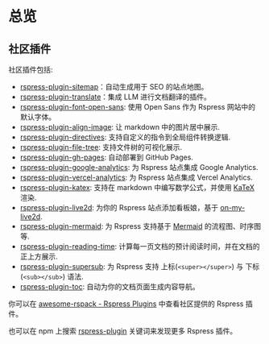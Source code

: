 # 总览

## 社区插件

社区插件包括:

- [rspress-plugin-sitemap](https://github.com/jl917/rspress-plugin-sitemap)：自动生成用于 SEO 的站点地图。
- [rspress-plugin-translate](https://github.com/byteHulk/rspress-plugin-translate)：集成 LLM 进行文档翻译的插件。
- [rspress-plugin-font-open-sans](https://github.com/rspack-contrib/rspress-plugin-font-open-sans): 使用 Open Sans 作为 Rspress 网站中的默认字体。
- [rspress-plugin-align-image](https://github.com/linbudu599/rspress-plugins/tree/main/packages/rspress-plugin-align-image): 让 markdown 中的图片居中展示.
- [rspress-plugin-directives](https://github.com/linbudu599/rspress-plugins/tree/main/packages/rspress-plugin-directives): 支持自定义的指令到全局组件转换逻辑.
- [rspress-plugin-file-tree](https://github.com/linbudu599/rspress-plugins/tree/main/packages/rspress-plugin-file-tree): 支持文件树的可视化展示.
- [rspress-plugin-gh-pages](https://github.com/linbudu599/rspress-plugins/tree/main/packages/rspress-plugin-gh-pages): 自动部署到 GitHub Pages.
- [rspress-plugin-google-analytics](https://github.com/linbudu599/rspress-plugins/tree/main/packages/rspress-plugin-google-analytics): 为 Rspress 站点集成 Google Analytics.
- [rspress-plugin-vercel-analytics](https://github.com/linbudu599/rspress-plugins/tree/main/packages/rspress-plugin-vercel-analytics): 为 Rspress 站点集成 Vercel Analytics.
- [rspress-plugin-katex](https://github.com/linbudu599/rspress-plugins/tree/main/packages/rspress-plugin-katex): 支持在 markdown 中编写数学公式，并使用 [KaTeX](https://katex.org/) 渲染.
- [rspress-plugin-live2d](https://github.com/linbudu599/rspress-plugins/tree/main/packages/rspress-plugin-live2d): 为你的 Rspress 站点添加看板娘，基于 [on-my-live2d](https://oml2d.com/).
- [rspress-plugin-mermaid](https://github.com/linbudu599/rspress-plugins/tree/main/packages/rspress-plugin-mermaid): 为 Rspress 支持基于 [Mermaid](https://mermaid.js.org/#/) 的流程图、时序图等.
- [rspress-plugin-reading-time](https://github.com/linbudu599/rspress-plugins/tree/main/packages/rspress-plugin-reading-time): 计算每一页文档的预计阅读时间，并在文档的正上方展示.
- [rspress-plugin-supersub](https://github.com/linbudu599/rspress-plugins/tree/main/packages/rspress-plugin-supersub): 为 Rspress 支持 上标(`<super></super>`) 与 下标(`<sub></sub>`) 语法.
- [rspress-plugin-toc](https://github.com/linbudu599/rspress-plugins/tree/main/packages/rspress-plugin-toc): 自动为你的文档页面生成内容导航。

你可以在 [awesome-rspack - Rspress Plugins](https://github.com/web-infra-dev/awesome-rspack?tab=readme-ov-file#rspress-plugins) 中查看社区提供的 Rspress 插件。

也可以在 npm 上搜索 [rspress-plugin](https://www.npmjs.com/search?q=rspress-plugin&ranking=popularity) 关键词来发现更多 Rspress 插件。
